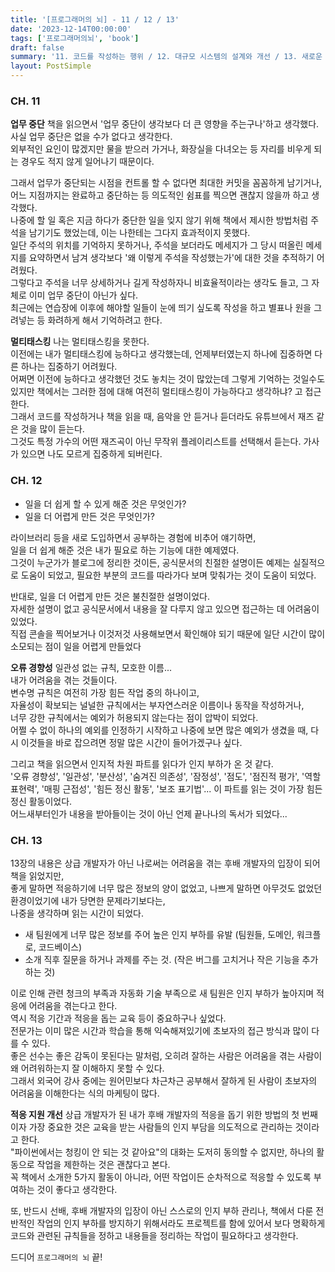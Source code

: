 ```yaml
---
title: '[프로그래머의 뇌] - 11 / 12 / 13'
date: '2023-12-14T00:00:00'
tags: ['프로그래머의뇌', 'book']
draft: false
summary: '11. 코드를 작성하는 행위 / 12. 대규모 시스템의 설계와 개선 / 13. 새로운 개발자 팀원의 적응 지원'
layout: PostSimple
---
```


### CH. 11

**업무 중단**
책을 읽으면서 '업무 중단이 생각보다 더 큰 영향을 주는구나'하고 생각했다.  
사실 업무 중단은 없을 수가 없다고 생각한다.  
외부적인 요인이 많겠지만 물을 받으러 가거나, 화장실을 다녀오는 등 자리를 비우게 되는 경우도 적지 않게 일어나기 때문이다.

그래서 업무가 중단되는 시점을 컨트롤 할 수 없다면 최대한 커밋을 꼼꼼하게 남기거나, 어느 지점까지는 완료하고 중단하는 등 의도적인 쉼표를 찍으면 괜찮지 않을까 하고 생각했다.  
나중에 할 일 혹은 지금 하다가 중단한 일을 잊지 않기 위해 책에서 제시한 방법처럼 주석을 남기기도 했었는데, 이는 나한테는 그다지 효과적이지 못했다.  
일단 주석의 위치를 기억하지 못하거나, 주석을 보더라도 메세지가 그 당시 떠올린 메세지를 요약하면서 남겨 생각보다 '왜 이렇게 주석을 작성했는가'에 대한 것을 추적하기 어려웠다.  
그렇다고 주석을 너무 상세하거나 길게 작성하자니 비효율적이라는 생각도 들고, 그 자체로 이미 업무 중단이 아닌가 싶다.  
최근에는 연습장에 이후에 해야할 일들이 눈에 띄기 싶도록 작성을 하고 별표나 원을 그려넣는 등 화려하게 해서 기억하려고 한다.

**멀티태스킹**
나는 멀티태스킹을 못한다.  
이전에는 내가 멀티태스킹에 능하다고 생각했는데, 언제부터였는지 하나에 집중하면 다른 하나는 집중하기 어려웠다.  
어쩌면 이전에 능하다고 생각했던 것도 놓치는 것이 많았는데 그렇게 기억하는 것일수도 있지만 책에서는 그러한 점에 대해 여전히 멀티태스킹이 가능하다고 생각하냐? 고 접근한다.  
그래서 코드를 작성하거나 책을 읽을 때, 음악을 안 듣거나 듣더라도 유튜브에서 재즈 같은 것을 많이 듣는다.  
그것도 특정 가수의 어떤 재즈곡이 아닌 무작위 플레이리스트를 선택해서 듣는다. 가사가 있으면 나도 모르게 집중하게 되버린다.

### CH. 12

- 일을 더 쉽게 할 수 있게 해준 것은 무엇인가?
- 일을 더 어렵게 만든 것은 무엇인가?

라이브러리 등을 새로 도입하면서 공부하는 경험에 비추어 얘기하면,  
일을 더 쉽게 해준 것은 내가 필요로 하는 기능에 대한 예제였다.  
그것이 누군가가 블로그에 정리한 것이든, 공식문서의 친절한 설명이든 예제는 실질적으로 도움이 되었고, 필요한 부분의 코드를 따라가다 보며 맞춰가는 것이 도움이 되었다.

반대로, 일을 더 어렵게 만든 것은 불친절한 설명이었다.  
자세한 설명이 없고 공식문서에서 내용을 잘 다루지 않고 있으면 접근하는 데 어려움이 있었다.  
직접 콘솔을 찍어보거나 이것저것 사용해보면서 확인해야 되기 때문에 일단 시간이 많이 소모되는 점이 일을 어렵게 만들었다

**오류 경향성**
일관성 없는 규칙, 모호한 이름...  
내가 어려움을 겪는 것들이다.  
변수명 규칙은 여전히 가장 힘든 작업 중의 하나이고,  
자율성이 확보되는 널널한 규칙에서는 부자연스러운 이름이나 동작을 작성하거나,  
너무 강한 규칙에서는 예외가 허용되지 않는다는 점이 압박이 되었다.  
어쩔 수 없이 하나의 예외를 인정하기 시작하고 나중에 보면 많은 예외가 생겼을 때, 다시 이것들을 바로 잡으려면 정말 많은 시간이 들어가겠구나 싶다.

그리고 책을 읽으면서 인지적 차원 파트를 읽다가 인지 부하가 온 것 같다.  
'오류 경향성', '일관성', '분산성', '숨겨진 의존성', '잠정성', '점도', '점진적 평가', '역할 표현력', '매핑 근접성', '힘든 정신 활동', '보조 표기법'...
이 파트를 읽는 것이 가장 힘든 정신 활동이었다.  
어느새부터인가 내용을 받아들이는 것이 아닌 언제 끝나나의 독서가 되었다...

### CH. 13

13장의 내용은 상급 개발자가 아닌 나로써는 어려움을 겪는 후배 개발자의 입장이 되어 책을 읽었지만,  
좋게 말하면 적응하기에 너무 많은 정보의 양이 없었고, 나쁘게 말하면 아무것도 없었던 환경이었기에 내가 당면한 문제라기보다는,  
나중을 생각하며 읽는 시간이 되었다.

- 새 팀원에게 너무 많은 정보를 주어 높은 인지 부하를 유발 (팀원들, 도메인, 워크플로, 코드베이스)
- 소개 직후 질문을 하거나 과제를 주는 것. (작은 버그를 고치거나 작은 기능을 추가하는 것)

이로 인해 관련 청크의 부족과 자동화 기술 부족으로 새 팀원은 인지 부하가 높아지며 적응에 어려움을 겪는다고 한다.  
역시 적응 기간과 적응을 돕는 교육 등이 중요하구나 싶었다.  
전문가는 이미 많은 시간과 학습을 통해 익숙해져있기에 초보자의 접근 방식과 많이 다를 수 있다.  
좋은 선수는 좋은 감독이 못된다는 말처럼, 오히려 잘하는 사람은 어려움을 겪는 사람이 왜 어려워하는지 잘 이해하지 못할 수 있다.  
그래서 외국어 강사 중에는 원어민보다 차근차근 공부해서 잘하게 된 사람이 초보자의 어려움을 이해한다는 식의 마케팅이 많다.

**적응 지원 개선**
상급 개발자가 된 내가 후배 개발자의 적응을 돕기 위한 방법의 첫 번째이자 가장 중요한 것은 교육을 받는 사람들의 인지 부담을 의도적으로 관리하는 것이라고 한다.  
"파이썬에서는 청킹이 안 되는 것 같아요"의 대화는 도저히 동의할 수 없지만, 하나의 활동으로 작업을 제한하는 것은 괜찮다고 본다.  
꼭 책에서 소개한 5가지 활동이 아니라, 어떤 작업이든 순차적으로 적응할 수 있도록 부여하는 것이 좋다고 생각한다.

또, 반드시 선배, 후배 개발자의 입장이 아닌 스스로의 인지 부하 관리나, 책에서 다룬 전반적인 작업의 인지 부하를 방지하기 위해서라도 프로젝트를 함에 있어서 보다 명확하게 코드와 관련된 규칙들을 정하고 내용들을 정리하는 작업이 필요하다고 생각한다.

드디어 `프로그래머의 뇌` 끝!
